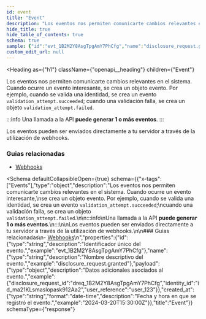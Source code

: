 ```yaml
---
id: event
title: "Event"
description: "Los eventos nos permiten comunicarte cambios relevantes en el sistema. Cuando ocurre un evento interesante,"
hide_title: true
hide_table_of_contents: true
schema: true
sample: {"id":"evt_1B2M2Y8AsgTpgAmY7PhCfg","name":"disclosure_request.granted","payload":{"disclosure_request_id":"dreq_1B2M2Y8AsgTpgAmY7PhCfg","identity_id":"id_ma21KLsmaslopask912Aa2","user_reference":"user_123"},"created_at":"2024-03-20T15:30:00Z"}
custom_edit_url: null
---
```



<Heading
  as={"h1"}
  className={"openapi__heading"}
  children={"Event"}
>
</Heading>



Los eventos nos permiten comunicarte cambios relevantes en el sistema. Cuando ocurre un evento interesante,
se crea un objeto evento. Por ejemplo, cuando se valida una identidad, se crea un evento `validation_attempt.succeeded`;
cuando una validación falla, se crea un objeto `validation_attempt.failed`.

:::info
Una llamada a la API **puede generar 1 o más eventos**.
:::

Los eventos pueden ser enviados directamente a tu servidor a través de la utilización de webhooks.

### Guias relacionadas
- [Webhooks](/docs/api/webhooks)


<Schema
	defaultCollapsibleOpen={true}
  schema={{"x-tags":["Events"],"type":"object","description":"Los eventos nos permiten comunicarte cambios relevantes en el sistema. Cuando ocurre un evento interesante,\nse crea un objeto evento. Por ejemplo, cuando se valida una identidad, se crea un evento `validation_attempt.succeeded`;\ncuando una validación falla, se crea un objeto `validation_attempt.failed`.\n\n:::info\nUna llamada a la API **puede generar 1 o más eventos**.\n:::\n\nLos eventos pueden ser enviados directamente a tu servidor a través de la utilización de webhooks.\n\n### Guias relacionadas\n- [Webhooks](/docs/api/webhooks)\n","properties":{"id":{"type":"string","description":"Identificador único del evento.","example":"evt_1B2M2Y8AsgTpgAmY7PhCfg"},"name":{"type":"string","description":"Nombre descriptivo del evento.","example":"disclosure_request.granted"},"payload":{"type":"object","description":"Datos adicionales asociados al evento.","example":{"disclosure_request_id":"dreq_1B2M2Y8AsgTpgAmY7PhCfg","identity_id":"id_ma21KLsmaslopask912Aa2","user_reference":"user_123"}},"created_at":{"type":"string","format":"date-time","description":"Fecha y hora en que se registró el evento.","example":"2024-03-20T15:30:00Z"}},"title":"Event"}}
  schemaType={"response"}
>
  
</Schema>
            